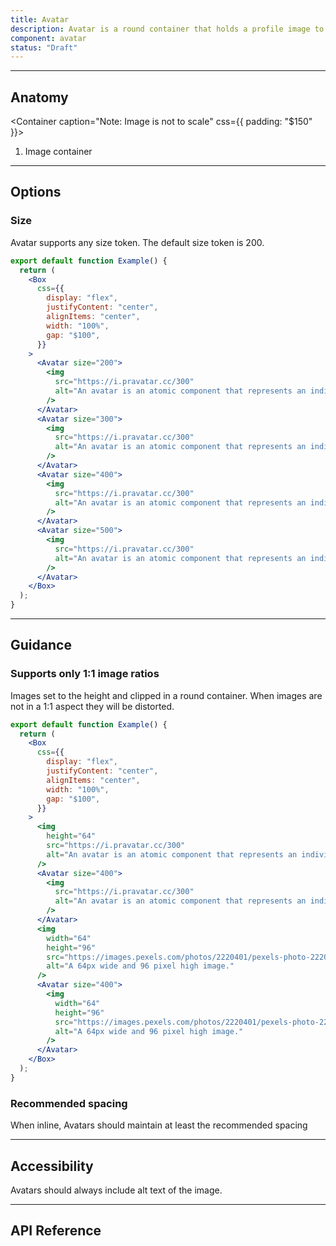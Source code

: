 ```yaml
---
title: Avatar
description: Avatar is a round container that holds a profile image to be used.
component: avatar
status: "Draft"
---
```


---

## Anatomy

<Container caption="Note: Image is not to scale" css={{ padding: "$150" }}>
  <InlineSVG
    path="/img/components/avatar/anatomy.svg"
    width={392}
    height={60}
  />
</Container>

1. Image container

---

## Options

### Size

Avatar supports any size token. The default size token is 200.

```jsx withPreview
export default function Example() {
  return (
    <Box
      css={{
        display: "flex",
        justifyContent: "center",
        alignItems: "center",
        width: "100%",
        gap: "$100",
      }}
    >
      <Avatar size="200">
        <img
          src="https://i.pravatar.cc/300"
          alt="An avatar is an atomic component that represents an individual’s identity through a circular photo."
        />
      </Avatar>
      <Avatar size="300">
        <img
          src="https://i.pravatar.cc/300"
          alt="An avatar is an atomic component that represents an individual’s identity through a circular photo."
        />
      </Avatar>
      <Avatar size="400">
        <img
          src="https://i.pravatar.cc/300"
          alt="An avatar is an atomic component that represents an individual’s identity through a circular photo."
        />
      </Avatar>
      <Avatar size="500">
        <img
          src="https://i.pravatar.cc/300"
          alt="An avatar is an atomic component that represents an individual’s identity through a circular photo."
        />
      </Avatar>
    </Box>
  );
}
```

---

## Guidance

### Supports only 1:1 image ratios

Images set to the height and clipped in a round container. When images are not in a 1:1 aspect they will be distorted.

```jsx withPreview isGuide="information"
export default function Example() {
  return (
    <Box
      css={{
        display: "flex",
        justifyContent: "center",
        alignItems: "center",
        width: "100%",
        gap: "$100",
      }}
    >
      <img
        height="64"
        src="https://i.pravatar.cc/300"
        alt="An avatar is an atomic component that represents an individual’s identity through a circular photo."
      />
      <Avatar size="400">
        <img
          src="https://i.pravatar.cc/300"
          alt="An avatar is an atomic component that represents an individual’s identity through a circular photo."
        />
      </Avatar>
      <img
        width="64"
        height="96"
        src="https://images.pexels.com/photos/2220401/pexels-photo-2220401.jpeg?dpr=2"
        alt="A 64px wide and 96 pixel high image."
      />
      <Avatar size="400">
        <img
          width="64"
          height="96"
          src="https://images.pexels.com/photos/2220401/pexels-photo-2220401.jpeg?dpr=2"
          alt="A 64px wide and 96 pixel high image."
        />
      </Avatar>
    </Box>
  );
}
```

### Recommended spacing

When inline, Avatars should maintain at least the recommended spacing

<GuideContainer variant="signal">
  <InlineSVG
    path="/img/components/avatar/avatar-label-spacing.svg"
    width={380}
    height={120}
  />
</GuideContainer>

---

## Accessibility

Avatars should always include alt text of the image.

---

## API Reference

<PropsTable props={propsTable} />

